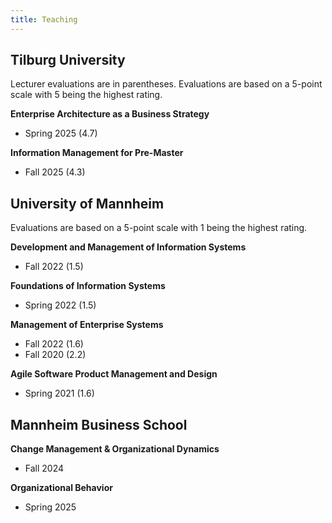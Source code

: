 ```yaml
---
title: Teaching
---
```


## Tilburg University
Lecturer evaluations are in parentheses. Evaluations are based on a 5-point scale with 5 being the highest rating.

**Enterprise Architecture as a Business Strategy**

* Spring 2025 (4.7)

**Information Management for Pre-Master**

* Fall 2025 (4.3)

## University of Mannheim
Evaluations are based on a 5-point scale with 1 being the highest rating.

**Development and Management of Information Systems**

* Fall 2022 (1.5)

**Foundations of Information Systems**

* Spring 2022 (1.5)

**Management of Enterprise Systems**

* Fall 2022 (1.6)
* Fall 2020 (2.2)

**Agile Software Product Management and Design**

* Spring 2021 (1.6)

## Mannheim Business School

**Change Management & Organizational Dynamics**

* Fall 2024

**Organizational Behavior**

* Spring 2025
